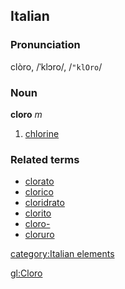 ==Italian==
===Pronunciation===
clòro, /ˈklɔro/, /<tt>"klOro</tt>/
===Noun===
'''cloro''' ''m''

# [[chlorine]]

===Related terms===
*[[clorato]]
*[[clorico]]
*[[cloridrato]]
*[[clorito]]
*[[cloro-]]
*[[cloruro]]
[[category:Italian elements]]

[[gl:Cloro]]